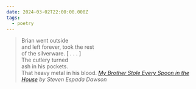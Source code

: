 ```yaml
---
date: 2024-03-02T22:00:00.000Z
tags:
  - poetry
---
```

> Brian went outside<br/>
> and left forever, took the rest<br/>
> of the silverware.  [ . . . ]<br/>
> The cutlery turned<br/>
> ash in his pockets.<br/>
> That heavy metal in his blood.
> <cite><i>[My Brother Stole Every Spoon in the House](https://poems.com/poem/my-brother-stole-every-spoon-in-the-house/)</i> by Steven Espada Dawson</cite>

